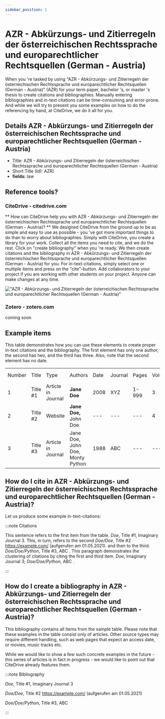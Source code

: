 ```yaml
---
sidebar_position: 1
---
```


# AZR - Abkürzungs- und Zitierregeln der österreichischen Rechtssprache und europarechtlicher Rechtsquellen (German - Austria)

When you 're tasked by using "AZR - Abkürzungs- und Zitierregeln der österreichischen Rechtssprache und europarechtlicher Rechtsquellen (German - Austria)" (AZR) for your term paper, bachelor 's, or master 's thesis to create citations and bibliographies.
Manually entering bibliographies and in-text citations can be time-consuming and error-prone. And while we will try to present you some examples on how to do the referencing by hand, at CiteDrive, we do it all for you.

## Details  AZR - Abkürzungs- und Zitierregeln der österreichischen Rechtssprache und europarechtlicher Rechtsquellen (German - Austria)
* Title: AZR - Abkürzungs- und Zitierregeln der österreichischen Rechtssprache und europarechtlicher Rechtsquellen (German - Austria)
* Short Title (Id): AZR)
* **fields:** law

## Reference tools?
### CiteDrive - citedrive.com
** How can CiteDrive help you with AZR - Abkürzungs- und Zitierregeln der österreichischen Rechtssprache und europarechtlicher Rechtsquellen (German - Austria)? **
We designed CiteDrive from the ground up to be as simple and easy to use as possible - you 've got more important things to do than to worry about bibliographies. Simply with CiteDrive, you create a library for your work. Collect all the items you need to cite, and we do the rest. Click on "create bibliography" when you 're ready. We then create citations and the bibliography in AZR - Abkürzungs- und Zitierregeln der österreichischen Rechtssprache und europarechtlicher Rechtsquellen (German - Austria) for you. For in-text-citations, simply select one or multiple items and press on the "cite"-button. Add collaborators to your project if you are working with other students on your project. Anyone can make changes at any time.


!["AZR - Abkürzungs- und Zitierregeln der österreichischen Rechtssprache und europarechtlicher Rechtsquellen (German - Austria)"](images/azr--abkurzungs-und-zitierregeln-der-osterreichischen-rechtssprache-und-europarechtlicher-rechtsquellen-german--austria.svg "Choose AZR - Abkürzungs- und Zitierregeln der österreichischen Rechtssprache und europarechtlicher Rechtsquellen (German - Austria) in the CiteDrive App")

### Zotero - zotero.com

coming soon

## Example items

This table demonstrates how you can use these elements to create proper in-text citations and the bibliography. The first element has only one author, the second has two, and the third has three. Also, note that the second element has no date.


<table>
  <tr>
   <td>Number
   </td>
   <td>Title
   </td>
   <td>Type
   </td>
   <td>Authors
   </td>
   <td>Date
   </td>
   <td>Journal
   </td>
   <td>Pages
   </td>
   <td>Volume
   </td>
   <td>Issue
   </td>
   <td>Access Date
   </td>
  </tr>
  <tr>
   <td>1
   </td>
   <td>Title #1
   </td>
   <td>Article in Journal
   </td>
   <td><strong>Jane Doe</strong>
   </td>
   <td>2008
   </td>
   <td>XYZ
   </td>
   <td>1-999
   </td>
   <td>3
   </td>
   <td>2
   </td>
   <td>--
   </td>
  </tr>
  <tr>
   <td>
2
   </td>
   <td>Title #2
   </td>
   <td>Website
   </td>
   <td><strong>Jane Doe, </strong>John Doe
   </td>
   <td>---
   </td>
   <td>---
   </td>
   <td>---
   </td>
   <td>4
   </td>
   <td>---
   </td>
   <td>2020-05-01
   </td>
  </tr>
  <tr>
   <td>3
   </td>
   <td>Title #3
   </td>
   <td>Article in Journal
   </td>
   <td>Jane Doe, John Doe, Monty Python
   </td>
   <td>1988
   </td>
   <td>ABC
   </td>
   <td>---
   </td>
   <td>---
   </td>
   <td>16
   </td>
   <td>---
   </td>
  </tr>
</table>



## How do I cite in  AZR - Abkürzungs- und Zitierregeln der österreichischen Rechtssprache und europarechtlicher Rechtsquellen (German - Austria)?

Let us produce some example in-text-citations:

:::note Citations


This sentence refers to the first item from the table. <i>Doe</i>, Title #1, Imaginary Journal 3. This, in turn, refers to the second <i>Doe/Doe</i>, Title #2 https://example.com/ (aufgerufen am 01.05.2021).
and then to the third.  <i>Doe/Doe/Python</i>, Title #3, ABC .
This paragraph demonstrates the clustering of citations by citing the first and third item. <i>Doe</i>, Imaginary Journal 3; <i>Doe/Doe/Python</i>, ABC .

:::

## How do I create a bibliography in AZR - Abkürzungs- und Zitierregeln der österreichischen Rechtssprache und europarechtlicher Rechtsquellen (German - Austria)?

This bibliography contains all items from the sample table. Please note that these examples in the table consist only of articles. Other source types may require different handling, such as web pages that expect an access date, or movies, music tracks etc.

While we would like to show a few such concrete examples in the future - this series of articles is in fact in progress - we would like to point out that CiteDrive already features them.

:::note Bibliography

<i>Doe</i>, Title #1, Imaginary Journal 3

<i>Doe/Doe</i>, Title #2 https://example.com/ (aufgerufen am 01.05.2021)

<i>Doe/Doe/Python</i>, Title #3, ABC 



:::


        